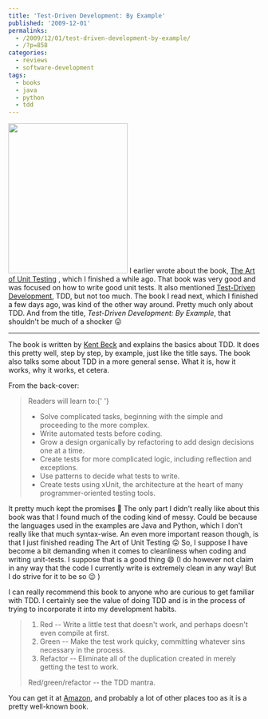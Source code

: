 ---
title: 'Test-Driven Development: By Example'
published: '2009-12-01'
permalinks:
  - /2009/12/01/test-driven-development-by-example/
  - /?p=858
categories:
  - reviews
  - software-development
tags:
  - books
  - java
  - python
  - tdd
---

<img
  data-id="attachment_861"
  data-align="alignright"
  data-width="239"
  data-caption="Book cover"
  src="http://www.geekality.net/wp-content/uploads/2009/12/Test-Driven-Development-By-Example-Cover-239x300.jpg"
  alt=""
  title="Test Driven Development By Example"
  width="239"
  height="300"
  className="size-medium wp-image-861"
/>
I earlier wrote about the book, [The Art of Unit Testing](http://www.geekality.net/2009/11/03/the-art-of-unit-testing/)
, which I finished a while ago. That book was very good and was focused on how to
write good unit tests. It also mentioned [Test-Driven Development](http://en.wikipedia.org/wiki/Test-driven_development),
TDD, but not too much. The book I read next, which I finished a few days ago, was
kind of the other way around. Pretty much only about TDD. And from the title, _Test-Driven
Development: By Example_, that shouldn't be much of a shocker 😛

<hr className="fix" />

The book is written by [Kent Beck](http://en.wikipedia.org/wiki/Kent_Beck) and explains the basics about TDD. It does this pretty well, step by step, by example, just like the title says. The book also talks some about TDD in a more general sense. What it is, how it works, why it works, et cetera.

From the back-cover:

<blockquote>
  Readers will learn to:{' '}
  <ul>
    <li>
      Solve complicated tasks, beginning with the simple and proceeding to the
      more complex.
    </li>
    <li>Write automated tests before coding.</li>
    <li>
      Grow a design organically by refactoring to add design decisions one at a
      time.
    </li>
    <li>
      Create tests for more complicated logic, including reflection and
      exceptions.
    </li>
    <li>Use patterns to decide what tests to write.</li>
    <li>
      Create tests using xUnit, the architecture at the heart of many
      programmer-oriented testing tools.
    </li>
  </ul>
</blockquote>

It pretty much kept the promises 🙂 The only part I didn't really like about this book was that I found much of the coding kind of messy. Could be because the languages used in the examples are Java and Python, which I don't really like that much syntax-wise. An even more important reason though, is that I just finished reading The Art of Unit Testing 😛 So, I suppose I have become a bit demanding when it comes to cleanliness when coding and writing unit-tests. I suppose that is a good thing 😄 (I do however not claim in any way that the code I currently write is extremely clean in any way! But I do strive for it to be so 😉 )

I can really recommend this book to anyone who are curious to get familiar with TDD. I certainly see the value of doing TDD and is in the process of trying to incorporate it into my development habits.

<blockquote><ol>
	<li>Red -- Write a little test that doesn't work, and perhaps doesn't even compile at first.</li>
	<li>Green -- Make the test work quicky, committing whatever sins necessary in the process.</li>
	<li>Refactor -- Eliminate all of the duplication created in merely getting the test to work.</li>
</ol>

Red/green/refactor -- the TDD mantra.</blockquote>

You can get it at [Amazon](http://amzn.to/9kDFbg), and probably a lot of other places too as it is a pretty well-known book.

